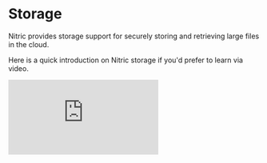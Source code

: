 
# Storage

Nitric provides storage support for securely storing and retrieving large files in the cloud.

Here is a quick introduction on Nitric storage if you'd prefer to learn via video.

<div>
  <div className="video-container">
    <iframe
      src="https://www.youtube-nocookie.com/embed/5PSyecQ80zg"
      title="Store Petabytes with Cloud Buckets"
      frameBorder="0"
      allow="accelerometer; autoplay; clipboard-write; encrypted-media; gyroscope; picture-in-picture; web-share"
      allowFullScreen
    />
  </div>
</div>

## Definitions

### Files

Files refer to binary files, such as documents (.doc, .pdf), images (.gif, .jpg), or videos (.mp4, .mkv). It is common for these files to be referred to as BLOBs, which stands for Binary Large Objects.Storing these types of files in buckets, as opposed to other data persistence systems like SQL or document databases, can improve performance.

### Buckets

Buckets serve as isolated repositories for files. To illustrate, think of a bucket as a partition on a traditional hard drive system. Creating separate buckets becomes necessary when storing files for distinct purposes or with varying access control requirements. For instance, you might establish an "uploads" bucket to handle user file uploads or a "profiles" bucket specifically designed for storing user profile images.

### Folders

Most cloud object/blob storage services function as key-value systems, where the keys represent filenames and the values contain the actual file data. By incorporating paths within filenames, you can organize files within a bucket, similar to how folders are utilized in local storage. For example, if you have a file named `profile.png`, you can store it in the folder `images/default` by specifying the complete file path when reading or writing the file, e.g., `images/default/profile.png`.

## Create Buckets

Nitric enables you to define named buckets with customizable permissions. When defining a bucket, you can specify permissions for reading, writing, and deleting files within the bucket. In the example below, we declare a bucket named `profiles` and indicate that our function requires access to read, write, and delete files within that bucket:

<CodeGroup>

```javascript
import { bucket } from '@nitric/sdk'

const profiles = bucket('profiles').for('reading', 'writing', 'deleting')
```

```python
from nitric.resources import bucket
from nitric.application import Nitric

profiles = bucket('profiles').allow('reading', 'writing', 'deleting')

Nitric.run()
```

```go
import (
  "fmt"

  "github.com/nitrictech/go-sdk/nitric"
)

func main() {
  profiles, err := nitric.NewBucket("profiles").With(nitric.BucketWriting, nitric.BucketReading, nitric.BucketDeleting)
  if err != nil {
    return
  }

  if err := nitric.Run(); err != nil {
    fmt.Println(err)
  }
}
```

```csharp
using Nitric.Sdk;
using Nitric.Sdk.Resources;

var profiles = Nitric.Bucket("profiles").With(BucketPermission.Writing, BucketPermission.Reading, BucketPermission.Deleting);

Nitric.Run();
```

```java
import io.nitric.Nitric;
import io.nitric.resources.BucketPermission;

public class Application {
	public static void main(String[] args) {
		var profiles = Nitric.INSTANCE.bucket("profiles").with(BucketPermission.Write);

		Nitric.INSTANCE.run();
	}
}
```

```kotlin
import io.nitric.Nitric
import io.nitric.resources.BucketPermission

fun main() {
	val profiles = Nitric.bucket("profiles").with(BucketPermission.Write)

	Nitric.INSTANCE.run()
}
```

</CodeGroup>

## File references

You can obtain a reference to a `File` within a bucket by either using its name or by listing all the files present in the bucket. Once you have a reference to a file, you can perform various operations on it, including retrieving its contents, writing new content to it, or deleting it.

To get a reference to a specific file in a bucket, use the `file()` method on the bucket reference. This returns a `File` reference so other operations can be performed on the file.

<Note>
  No network calls are made when you get a file reference using `file()`
</Note>

<CodeGroup>

```javascript
import { bucket } from '@nitric/sdk'

const profiles = bucket('profiles').for('reading')

const profilePicture = profiles.file('users/bruce-wayne/profile.png')
```

```python
from nitric.resources import bucket
from nitric.application import Nitric

profiles = bucket("profiles").allow("reading")

profile_picture = profiles.file("users/bruce-wayne/profile.png")

Nitric.run()
```

```go
import (
  "fmt"

  "github.com/nitrictech/go-sdk/nitric"
)

func main() {
  profiles, err := nitric.NewBucket("profiles").With(nitric.BucketReading)
  if err != nil {
    return
  }

  profilePicture := profiles.File("users/bruce-wayne/profile.png")

  if err := nitric.Run(); err != nil {
    fmt.Println(err)
  }
}
```

```csharp
using Nitric.Sdk;
using Nitric.Sdk.Resources;

var profiles = Nitric.Bucket("profiles").With(BucketPermission.Reading);

var profilePicture = profiles.File("users/bruce-wayne/profile.png");

Nitric.Run();
```

```java
import io.nitric.Nitric;
import io.nitric.resources.BucketPermission;

public class Application {
	public static void main(String[] args) {
		var profiles = Nitric.INSTANCE.bucket("profiles").with(BucketPermission.Read);

		var profilePicture = profiles.file("users/bruce-wayne/profile.png");

		Nitric.INSTANCE.run();
	}
}
```

```kotlin
import io.nitric.Nitric
import io.nitric.resources.BucketPermission

fun main() {
	val profiles = Nitric.bucket("profiles").with(BucketPermission.Read)

	val profilePicture = profiles.file("users/bruce-wayne/profile.png")

	Nitric.run()
}
```

</CodeGroup>

To list all files in a bucket, use the `files()` method on the bucket reference. The function must have `read` permissions to list the files within a bucket.

<Note>A network call is made when you list files using `files()`</Note>

<CodeGroup>

```typescript
import { bucket } from '@nitric/sdk'

const profiles = bucket('profiles').for('reading')

const files = await profiles.files()

files.forEach((file) => {
  console.log(file.name)
})
```

```python
from nitric.resources import bucket
from nitric.application import Nitric

profiles = bucket("profiles").allow("reading")

files = await profiles.files()

for file in files:
  print(file.name)

Nitric.run()
```

```go
import (
  "context"
  "fmt"

  "github.com/nitrictech/go-sdk/nitric"
)

func main() {
  profiles, err := nitric.NewBucket("profiles").With(nitric.BucketReading)
  if err != nil {
    return
  }

  files, err := profiles.Files(context.TODO())
  if err != nil {
    return
  }

  for _, file := range files {
    fmt.Println(file.Name)
  }

  if err := nitric.Run(); err != nil {
    fmt.Println(err)
  }
}
```

```csharp
using Nitric.Sdk;
using Nitric.Sdk.Resources;

var profiles = Nitric.Bucket("profiles").With(BucketPermission.Reading);

var files = profiles.Files();

files.ForEach(file => {
  Console.WriteLine(file.Name);
});

Nitric.Run();
```

```java
import io.nitric.Nitric;
import io.nitric.resources.BucketPermission;

public class Application {
	public static void main(String[] args) {
		var profiles = Nitric.INSTANCE.bucket("profiles").with(BucketPermission.Read);

		var files = profiles.files();

		files.forEach((file) -> {
			System.out.println(file.getName());
		});

		Nitric.INSTANCE.run();
	}
}
```

```kotlin
import io.nitric.Nitric
import io.nitric.resources.BucketPermission

fun main() {
	val profiles = Nitric.bucket("profiles").with(BucketPermission.Read)

	val files = profiles.files()

	files.forEach { file ->
		println(file.name)
	}

	Nitric.run()
}
```

</CodeGroup>

## Read files

You can read the contents of a file directly from your application code using the `read()` method on a file reference. The contents of the file are returned as a byte array.

<Note>
  If a file with that name does not exist when `read()` is called a `NOT_FOUND`
  error will be thrown.
</Note>

<CodeGroup>

```javascript
import { bucket } from '@nitric/sdk'

const profiles = bucket('profiles').for('reading')

const image = await profiles.file('users/bruce-wayne/profile.png').read()
```

```python
from nitric.resources import bucket
from nitric.application import Nitric

profiles = bucket("profiles").allow("reading")

image = await profile.file("users/bruce-wayne/profile.png").read()

Nitric.run()
```

```go
import (
  "context"
  "fmt"

  "github.com/nitrictech/go-sdk/nitric"
)

func main() {
  profiles, err := nitric.NewBucket("profiles").With(nitric.BucketReading)
  if err != nil {
    return
  }

  image, err := profiles.File("users/bruce-wayne/profile.png").Read(context.TODO())
  if err != nil {
    return
  }

  if err := nitric.Run(); err != nil {
    fmt.Println(err)
  }
}
```

```csharp
using Nitric.Sdk;
using Nitric.Sdk.Resources;

var profiles = Nitric.Bucket("profiles").With(BucketPermission.Reading);

var image = profiles.File("users/bruce-wayne/profile.png").Read();

Nitric.Run();
```

```java
import io.nitric.Nitric;
import io.nitric.resources.BucketPermission;

public class Application {
	public static void main(String[] args) {
		var profiles = Nitric.INSTANCE.bucket("profiles").with(BucketPermission.Read);

		var image = profiles.file("users/bruce-wayne/profile.png");

		Nitric.INSTANCE.run();
	}
}
```

```kotlin
import io.nitric.Nitric
import io.nitric.resources.BucketPermission

fun main() {
	val profiles = Nitric.bucket("profiles").with(BucketPermission.Read)

	val image = profiles.file("users/bruce-wayne/profile.png")

	Nitric.run()
}
```

</CodeGroup>

## Write files

You can write the contents of a file directly from your application code using the `write()` method on a file reference. If the file doesn't exist then it will create a new one, if it does exist then it will overwrite the previous data.

<Note>
  Written data cannot exceed 4MB. If you need to upload more than that, consider
  using an [upload url](#signed-urls).
</Note>

<CodeGroup>

```javascript
import { bucket } from '@nitric/sdk'

const profiles = bucket('profiles').for('writing')

const profileImage = 'image data'

await profiles.file('users/bruce-wayne/profile.png').write(profileImage)
```

```python
from nitric.resources import bucket
from nitric.application import Nitric

profiles = bucket("profiles").allow("writing")

profileImage = b"image data"

await profiles.file("users/bruce-wayne/profile.png").write(profileImage)

Nitric.run()
```

```go
import (
  "context"
  "fmt"

  "github.com/nitrictech/go-sdk/nitric"
)

func main() {
  profiles, err := nitric.NewBucket("profiles").With(nitric.BucketWriting)
  if err != nil {
    return
  }

  profileImage := []byte("image data")

  err := profiles.File("users/bruce-wayne/profile.png").Write(context.TODO(), profileImage)
  if err != nil {
    return
  }

  if err := nitric.Run(); err != nil {
    fmt.Println(err)
  }
}
```

```csharp
using Nitric.Sdk;
using Nitric.Sdk.Resources;

var profiles = Nitric.Bucket("profiles").With(BucketPermission.Writing);

var profileImage = "image data";

var image = profiles.File("users/bruce-wayne/profile.png").Write(profileImage);

Nitric.Run();
```

```java
import io.nitric.Nitric;
import io.nitric.resources.BucketPermission;

public class Application {
	public static void main(String[] args) {
		var profiles = Nitric.INSTANCE.bucket("profiles").with(BucketPermission.Write);

		profiles.file("users/bruce-wayne/profile.png").write("image data");

		Nitric.INSTANCE.run();
	}
}
```

```kotlin
import io.nitric.Nitric
import io.nitric.resources.BucketPermission

fun main() {
	val profiles = Nitric.bucket("profiles").with(BucketPermission.Write)

	profiles.file("users/bruce-wayne/profile.png").write("image data")

	Nitric.run()
}
```

</CodeGroup>

## Delete files

You can delete a file directly from your application code using the `delete()` method on a file reference.

<CodeGroup>

```javascript
import { bucket } from '@nitric/sdk'

const profiles = bucket('profiles').for('deleting')

await profiles.file('users/bruce-wayne/profile.png').delete()
```

```python
from nitric.resources import bucket
from nitric.application import Nitric

profiles = bucket("profiles").allow("deleting")

await profile.file("users/bruce-wayne/profile.png").delete()

Nitric.run()
```

```go
import (
  "context"
  "fmt"

  "github.com/nitrictech/go-sdk/nitric"
)

func main() {
  profiles, err := nitric.NewBucket("profiles").With(nitric.BucketDeleting)
  if err != nil {
    return
  }

  err := profiles.File("users/bruce-wayne/profile.png").Delete(context.TODO())
  if err != nil {
    return
  }

  if err := nitric.Run(); err != nil {
    fmt.Println(err)
  }
}
```

```csharp
using Nitric.Sdk;
using Nitric.Sdk.Resources;

var profiles = Nitric.Bucket("profiles").With(BucketPermission.Deleting);

var image = profiles.File("users/bruce-wayne/profile.png").Delete();

Nitric.Run();
```

```java
import io.nitric.Nitric;
import io.nitric.resources.BucketPermission;

public class Application {
	public static void main(String[] args) {
		var profiles = Nitric.INSTANCE.bucket("profiles").with(BucketPermission.Delete);

		profiles.file("users/bruce-wayne/profile.png").delete();

		Nitric.INSTANCE.run();
	}
}
```

```kotlin
import io.nitric.Nitric
import io.nitric.resources.BucketPermission

fun main() {
	val profiles = Nitric.bucket("profiles").with(BucketPermission.Delete)

	profiles.file("users/bruce-wayne/profile.png").delete()

	Nitric.run()
}
```

</CodeGroup>

## Signed URLs

The signed URL feature enables you to generate temporary URLs for downloading or uploading files. These URLs include authentication information in the query string, allowing users without credentials to access the file. They are particularly useful when you need to share temporary links for file downloads or uploads.

You have the option to customize the expiration time of the URL by specifying a duration in seconds, ranging from 0 to 604,800 (a week). To obtain a download URL, the function needs to have `read` permissions on the bucket. For an upload URL, the function needs to have `write` permissions on the bucket.

<Note>
  It's important to note that anyone with the signed URL can access or modify
  the file. Hence, it's crucial to exercise caution and only share the URL with
  trusted users.
</Note>

<CodeGroup>

```javascript
import { bucket } from '@nitric/sdk'

const profiles = bucket('profiles').for('reading', 'writing')

// Get pre-signed URLs for downloading or uploading
const downloadUrl = await profiles.file('profile.png').getDownloadUrl({
  expiry: 3600, // Expiry defaults to 600 (10 minutes)
})

const uploadUrl = await profiles.file('profile.png').getUploadUrl({
  expiry: 3600, // Expiry defaults to 600 (10 minutes)
})
```

```python
from nitric.resources import bucket
from nitric.application import Nitric

profiles = bucket('profiles').allow('reading', 'writing')

download_url = await profiles.file('profile.png').download_url(3600) # Expiry defaults to 600 (10 minutes)

upload_url = await profiles.file('profile.png').upload_url(3600) # Expiry defaults to 600 (10 minutes)

Nitric.run()
```

```go
import (
  "context"
  "fmt"

  "github.com/nitrictech/go-sdk/nitric"
)

func main() {
  profiles, err := nitric.NewBucket("profiles").With(nitric.BucketReading, nitric.BucketWriting)
  if err != nil {
    return
  }

  ctx := context.TODO()
  expiry := 3600

  downloadUrl, err := profiles.file("profile.png").DownloadUrl(ctx, expiry) // Expiry defaults to 600 (10 minutes)
  if err != nil {
    return
  }

  uploadUrl, err := profiles.File("profile.png").UploadUrl(ctx, expiry) // Expiry defaults to 600 (10 minutes)
  if err != nil {
    return
  }

  if err := nitric.Run(); err != nil {
    fmt.Println(err)
  }
}
```

```csharp
using Nitric.Sdk;
using Nitric.Sdk.Resources;

var profiles = Nitric.Bucket("profiles").With(BucketPermission.Deleting);

var downloadUrl = profiles.File("profile.png").GetDownloadUrl(3600); // Expiry defaults to 600 (10 minutes)

var uploadUrl = profiles.File("profile.png").GetUploadUrl(3600); // Expiry defaults to 600 (10 minutes)

Nitric.Run();
```

```java
import io.nitric.Nitric;
import io.nitric.resources.BucketPermission;

public class Application {
	public static void main(String[] args) {
		var profiles = Nitric.INSTANCE.bucket("profiles").with(BucketPermission.Read, BucketPermission.Write);

		var downloadUrl = profiles.file("profile.png").getDownloadUrl();

		var uploadUrl = profiles.file("profile.png").getUploadUrl();

		Nitric.INSTANCE.run();
	}
}
```

```kotlin
import io.nitric.Nitric
import io.nitric.resources.BucketPermission

fun main() {
	val profiles = Nitric.bucket("profiles").with(BucketPermission.Read, BucketPermission.Write)

	val downloadUrl = profiles.file("profile.png").getDownloadUrl()

	val uploadUrl = profiles.file("profile.png").getUploadUrl()

	Nitric.run()
}
```

</CodeGroup>

## Bucket Notifications

Bucket notifications are functions that subscribe to changes in your bucket's files. You can configure these notifications to trigger specifically when a file is written or deleted. Additionally, you can apply filters based on file prefixes to specify which files should trigger a notification. When the function is triggered, it receives event data that includes details about the changed file, such as whether it was written or deleted, and the file's name.

To illustrate, suppose we want to trigger a function whenever a new profile image is uploaded to a bucket. In this case, we can use the following code snippet:

<Note>
  Writing/Delete to a bucket from within a bucket notification will trigger the
  same notification to run again (if it meets the requirement). This will cause
  an infinite loop, which is highly undesirable for your cloud bill.
</Note>

<CodeGroup>

```javascript
import { bucket } from '@nitric/sdk'

const profiles = bucket('profiles')

// Filter for 'write' events for files starting with '/users/images'
profiles.on('write', '/users/images', (ctx) => {
  console.log(`new profile image for ${ctx.req.key} was created`)
})
```

```python
from nitric.resources import bucket
from nitric.application import Nitric

profiles = bucket("profiles")

# Filter for 'write' events for files starting with '/users/images'
@profiles.on("write", "/users/images")
async def image_written(ctx):
  print(f"new profile image for {ctx.req.key} was written")

Nitric.run()
```

```go
import (
  "context"
  "fmt"

  "github.com/nitrictech/go-sdk/faas"
  "github.com/nitrictech/go-sdk/nitric"
)

func main() {
  assets := nitric.NewBucket("assets")

  // Filter for 'write' events for files starting with '/users/images'
  assets.On(faas.WriteNotification, "/users/images", func(ctx *faas.BucketNotificationContext, _ faas.BucketNotificationHandler) (*faas.BucketNotificationContext, error) {
    fmt.Printf("new profile image for %s was written", ctx.Request.Key())

    return ctx, nil
  })

  if err := nitric.Run(); err != nil {
    fmt.Println(err)
  }
}
```

```csharp
using Nitric.Sdk;
using Nitric.Sdk.Function;
using Nitric.Sdk.Resources;

var assets = Nitric.Bucket("assets");

// Filter for 'write' events for files starting with '/users/images'
assets.On(BucketNotificationType.Write, "/users/images", ctx =>
{
  Console.WriteLine($"new profile image for {ctx.Req.Key} was written");
  return ctx;
});

Nitric.Run();
```

```java
import io.nitric.Nitric;
import io.nitric.resources.BucketPermission;
import io.nitric.faas.v0.BucketNotificationType;

public class Application {
	public static void main(String[] args) {
		var assets = Nitric.INSTANCE.bucket("assets");

		// Filter for 'write' events for files starting with '/users/images'
		assets.on(BucketNotificationType.Write, "/users/images", (ctx) -> {
			System.out.printf("new profile image for %s was written", ctx.getReq().getKey());
		});

		Nitric.INSTANCE.run();
	}
}
```

```kotlin
import io.nitric.Nitric
import io.nitric.resources.BucketPermission
import io.nitric.faas.v0.BucketNotificationType

fun main() {
	val assets = Nitric.bucket("assets")

	// Filter for 'write' events for files starting with '/users/images'
	assets.on(BucketNotificationType.Write, "/users/images") { ctx ->
		printf("new profile image for ${ctx.req.key} was written")
	}

	Nitric.run()
}
```

</CodeGroup>

If we instead wanted to trigger the function whenever any file was deleted from the bucket, we would use the following snippet:

<CodeGroup>

```javascript
import { bucket } from '@nitric/sdk'

const profiles = bucket('profiles')

// Filter for 'delete' events for any file
profiles.on('delete', '*', (ctx) => {
  console.log(`${ctx.req.key} was deleted`)
})
```

```python
from nitric.resources import bucket
from nitric.application import Nitric

profiles = bucket("profiles")

# Filter for 'delete' events for any file
@profiles.on("delete", "*")
async def file_deleted(ctx):
  print(f"{ctx.req.key} was deleted")

Nitric.run()
```

```go
import (
  "context"
  "fmt"

  "github.com/nitrictech/go-sdk/faas"
  "github.com/nitrictech/go-sdk/nitric"
)

func main() {
  assets := nitric.NewBucket("assets")

  // Filter for 'delete' events for any file
  assets.On(faas.DeleteNotification, "*", func(ctx *faas.BucketNotificationContext, _ faas.BucketNotificationHandler) (*faas.BucketNotificationContext, error) {
    fmt.Printf("%s was deleted", ctx.Request.Key())

    return ctx, nil
  })

  if err := nitric.Run(); err != nil {
    fmt.Println(err)
  }
}
```

```csharp
using Nitric.Sdk;
using Nitric.Sdk.Function;
using Nitric.Sdk.Resources;

var assets = Nitric.Bucket("assets");

// Filter for 'delete' events for any file
assets.On(BucketNotificationType.Delete, "*", ctx =>
{
  Console.WriteLine($"{ctx.Req.Key} was deleted");
  return ctx;
});

Nitric.Run();
```

```java
import io.nitric.Nitric;
import io.nitric.resources.BucketPermission;
import io.nitric.faas.v0.BucketNotificationType;

public class Application {
	public static void main(String[] args) {
		var assets = Nitric.INSTANCE.bucket("assets");

		// Filter for 'delete' events for any file
		assets.on(BucketNotificationType.Delete, "*", (ctx) -> {
			System.out.printf("%s was deleted", ctx.getReq().getKey());
		});

		Nitric.INSTANCE.run();
	}
}
```

```kotlin
import io.nitric.Nitric
import io.nitric.resources.BucketPermission
import io.nitric.faas.v0.BucketNotificationType

fun main() {
	val assets = Nitric.bucket("assets")

	// Filter for 'delete' events for any file
	assets.on(BucketNotificationType.Delete, "*") { ctx ->
		print("${ctx.req.key} was deleted")
	}

	Nitric.run()
}
```

</CodeGroup>
